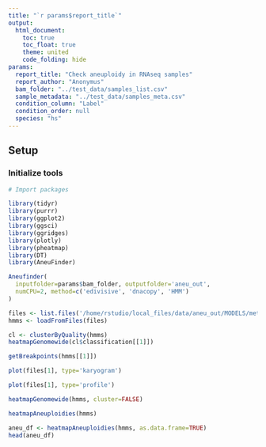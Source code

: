 ```yaml
---
title: "`r params$report_title`"
output:
  html_document:
    toc: true
    toc_float: true
    theme: united
    code_folding: hide
params:
  report_title: "Check aneuploidy in RNAseq samples"
  report_author: "Anonymus"
  bam_folder: "../test_data/samples_list.csv"
  sample_metadata: "../test_data/samples_meta.csv"
  condition_column: "Label"
  condition_order: null
  species: "hs"
---
```


## Setup

### Initialize tools

```r
# Import packages

library(tidyr)
library(purrr)
library(ggplot2)
library(ggsci)
library(ggridges)
library(plotly)
library(pheatmap)
library(DT)
library(AneuFinder)
```

```r
Aneufinder(
  inputfolder=params$bam_folder, outputfolder='aneu_out',
  numCPU=2, method=c('edivisive', 'dnacopy', 'HMM')
)
```

```r
files <- list.files('/home/rstudio/local_files/data/aneu_out/MODELS/method-edivisive', full.names=TRUE)
hmms <- loadFromFiles(files)
```

```r
cl <- clusterByQuality(hmms)
heatmapGenomewide(cl$classification[[1]])
```

```r
getBreakpoints(hmms[[1]])
```

```r
plot(files[1], type='karyogram')
```

```r
plot(files[1], type='profile')
```

```r
heatmapGenomewide(hmms, cluster=FALSE)
```

```r
heatmapAneuploidies(hmms)
```

```r
aneu_df <- heatmapAneuploidies(hmms, as.data.frame=TRUE)
head(aneu_df)
```
